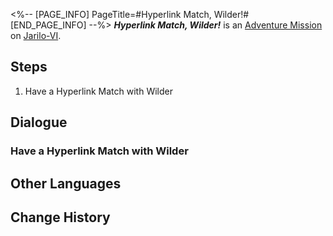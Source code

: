 <%-- [PAGE_INFO]
PageTitle=#Hyperlink Match, Wilder!#
[END_PAGE_INFO] --%>
{{Stub|Dialogue.}}
{{Mission Infobox
|id            = 8014139
|title         = 
|image         = <!--Mission Hyperlink Match, Wilder!.png-->
|type          = Adventure
|event_name    = 
|chapter       = 
|requirements  = 
* [[Adventure Mission]] ''[[Hyperlink Match, Qingque!]]'' completed
* [[Adventure Mission]] ''[[Hyperlink Match, Peppy!]]'' completed
* [[Adventure Mission]] ''[[Hyperlink Match, Sampo!]]'' completed
* [[Adventure Mission]] ''[[Hyperlink Match, Bronya!]]'' completed
* [[Adventure Mission]] ''[[Final Showdown! Intergalactic Celebration!]]'' completed
|summary       = <!--official mission summary from Fate's Atlas-->
|characters    = Trailblazer
|startLocation = [[Jarilo-VI]] - [[Old Weapon Testing Ground]]
|world         = Jarilo-VI
|area          = Old Weapon Testing Ground
|prev          = Final Showdown! Intergalactic Celebration!
|next          = 
|rewards       = 
}}
'''''Hyperlink Match, Wilder!''''' is an [[Adventure Mission]] on [[Jarilo-VI]].

==Steps==
# Have a Hyperlink Match with Wilder

<!--
==Gameplay Notes==

--><!--
==Trial Character==

-->
==Dialogue==
{{Stub Dialogue}}

===Have a Hyperlink Match with Wilder===
{{Mission Description|type=adventure|location=Old Weapon Testing Ground|The core gameplay loop behind Aetherium Wars is "dueling." Challenge different players and show your true strength!}}
{{Dialogue Start}}
:{{tx}}
{{Dialogue End}}

==Other Languages==
{{Other Languages
|en   = Hyperlink Match, Wilder!
|zhs  = 超链接对决！维尔德
|zht  = 超連結對決！維爾德
|ja   = ハイパーリンクバトル！ワイルダー
|ko   = 하이퍼링크 대결! 와일더
|es   = Enfrentamiento de hipervínculos: Wilder
|fr   = Combat hyperlink&nbsp;: Wilder&nbsp;!
|ru   = Матч! Уайлдер!
|th   = ประลองไฮเปอร์ลิงก์กับ Wilder!
|vi   = Quyết Đấu Siêu Liên Kết! Wilder
|de   = Hyperlinkmatch, Wilder!
|id   = Duel Hyperlink, Wilder!
|pt   = Batalha de Hyperlink, Wilder!
}}

==Change History==
{{Change History|1.4}}
